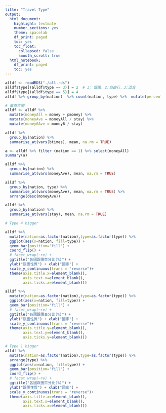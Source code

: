 ```yaml
---
title: "Travel Type"
output:
  html_document:
    highlight: textmate
    number_sections: yes
    theme: spacelab
    df_print: paged
    toc: yes
    toc_float: 
      collapsed: false
      smooth_scroll: true
  html_notebook:
    df_print: paged
    toc: yes
---
```


```r
alldf <- readRDS("./all.rds")
alldf$type[(alldf$type == 3)] = 2  # 1: 跟團，2:自由行，3:混合
alldf$type[(alldf$type == 5)] = 4  
alldf %>% group_by(nation)  %>% count(nation, type) %>%  mutate(percent = n/sum(n))

# 畫直方圖
alldf <- alldf %>%
  mutate(moneyAll = money + pmoney) %>%
  mutate(moneyAve = moneyAll / stay) %>%
  mutate(money6Ave = money6 / stay) 

alldf %>% 
  group_by(nation) %>% 
  summarise_at(vars(btimes), mean, na.rm = TRUE)      

a <- alldf %>% filter (nation == 1) %>% select(moneyAll)
summary(a)

alldf %>% 
  group_by(nation) %>% 
  summarise_at(vars(moneyAve), mean, na.rm = TRUE)

alldf %>% 
  group_by(nation, type) %>% 
  summarise_at(vars(moneyAve), mean, na.rm = TRUE) %>% 
  arrange(desc(moneyAve))

alldf %>%
  group_by(nation) %>% 
  summarise_at(vars(stay), mean, na.rm = TRUE)
```

```r

# Type 4 bigger

alldf %>% 
  mutate(nation=as.factor(nation),type=as.factor(type)) %>% 
  ggplot(aes(x=nation, fill=type)) + 
  geom_bar(position="fill") +
  coord_flip() + 
  # facet_wrap(~re) +
  ggtitle("各國跟團百分比(%)") +
  ylab("跟團性質") + xlab("國家") +
  scale_y_continuous(trans = "reverse")+
  theme(axis.title.x=element_blank(),
        axis.text.x=element_blank(),
        axis.ticks.x=element_blank())

alldf %>% 
  mutate(nation=as.factor(nation),type=as.factor(type)) %>% 
  ggplot(aes(x=nation, fill=type)) + 
  geom_bar(position="fill") +
  # facet_wrap(~re) +
  ggtitle("各國跟團百分比(%)") +
  ylab("跟團性質") + xlab("國家") +
  scale_y_continuous(trans = "reverse")+
  theme(axis.title.y=element_blank(),
        axis.text.y=element_blank(),
        axis.ticks.y=element_blank())

# Type 1 bigger
alldf %>% 
  mutate(nation=as.factor(nation),type=as.factor(type)) %>% 
  arrange(type) %>% 
  ggplot(aes(x=nation, fill=type)) + 
  geom_bar(position="fill") +
  coord_flip() + 
  # facet_wrap(~re) +
  ggtitle("各國跟團百分比(%)") +
  ylab("跟團性質") + xlab("國家") +
  scale_y_continuous(trans = "reverse")+
  theme(axis.title.x=element_blank(),
        axis.text.x=element_blank(),
        axis.ticks.x=element_blank())
```

```r



```

